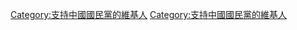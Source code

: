 {{Userbox
  |id= [[File:Naval_Jack_of_the_Republic_of_China.svg|70px|]]
  |id-c= #e7f2fd 
  |info= 這個用戶是'''[[中國國民黨精神黨員]]'''。
  |info-c= #6495ed
  |info-s= 9
  |border-c= lightsteelblue
}}

<includeonly>[[Category:支持中國國民黨的維基人]]</includeonly>
<noinclude>
[[Category:支持中國國民黨的維基人]]
</noinclude>